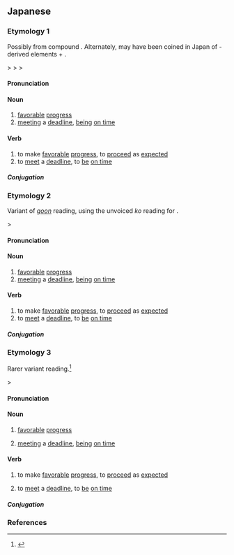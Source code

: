 ==Japanese==

===Etymology 1===
{{ja-kanjitab|yomi=on|ごう|ご}}
Possibly from {{etyl|ltc|ja|sort=ごうご}} compound {{m|ltc|合期|tr=*hop *ghiə|lit=meeting a deadline}}. Alternately, may have been coined in Japan of {{etyl|ltc|ja|sort=ごうご}}-derived elements {{m|ja|合|tr=gō||to meet}} + {{m|ja|期|tr=go||a period of time}}.

{{IPAchar|/gafugo/}} > {{IPAchar|/gaugo/}} > {{IPAchar|/gɔːgo/}} > {{IPAchar|/goːgo/}}

====Pronunciation====
{{ja-pron|yomi=goon|ごうご|acc=0}}

====Noun====
{{ja-noun|ごうご|hhira=がふご}}

# [[favorable]] [[progress]]
# [[meet]]ing a [[deadline]], [[be]]ing [[on time]]

====Verb====
{{ja-verb-suru|ごうご|hhira=がふご|tr=intransitive}}

# to make [[favorable]] [[progress]], to [[proceed]] as [[expected]]
# to [[meet]] a [[deadline]], to [[be]] [[on time]]

=====Conjugation=====
{{ja-suru|ごうご}}

===Etymology 2===
{{ja-kanjitab|yomi=on|がっ|こ}}
Variant of [[呉音#Japanese|''goon'']] reading, using the unvoiced ''ko'' reading for {{ja-l|期}}.

{{IPAchar|/gafuko/}} > {{IPAchar|/gakko/}}

====Pronunciation====
{{ja-pron|yomi=on|がっこ|acc=0|acc_ref=DJR}}

====Noun====
{{ja-noun|がっこ}}

# [[favorable]] [[progress]]
# [[meet]]ing a [[deadline]], [[be]]ing [[on time]]

====Verb====
{{ja-verb-suru|がっこ|tr=intransitive}}

# to make [[favorable]] [[progress]], to [[proceed]] as [[expected]]
# to [[meet]] a [[deadline]], to [[be]] [[on time]]

=====Conjugation=====
{{ja-suru|がっこ}}

===Etymology 3===
{{ja-kanjitab|yomi=on|がっ|ご}}
Rarer variant reading.<ref name="KDJ">{{R:Kokugo Dai Jiten}}</ref>

{{IPAchar|/gafugo/}} > {{IPAchar|/gaggo/}}

====Pronunciation====
{{ja-pron|yomi=on|がっご|acc=0}}

====Noun====
{{ja-noun|がっご}}

# {{lb|ja|sort=がっご|rare}} [[favorable]] [[progress]]
# {{lb|ja|sort=がっご|rare}} [[meet]]ing a [[deadline]], [[be]]ing [[on time]]

====Verb====
{{ja-verb-suru|がっご|tr=intransitive}}

# {{lb|ja|sort=がっご|rare}} to make [[favorable]] [[progress]], to [[proceed]] as [[expected]]
# {{lb|ja|sort=がっご|rare}} to [[meet]] a [[deadline]], to [[be]] [[on time]]

=====Conjugation=====
{{ja-suru|がっご}}

===References===
<references/>
